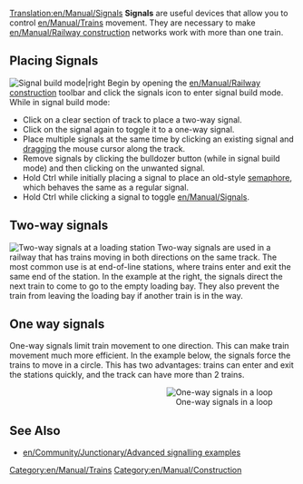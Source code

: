 [[Translation:en/Manual/Signals]]
'''Signals''' are useful devices that allow you to control [[en/Manual/Trains]] movement.  They are necessary to make [[en/Manual/Railway construction]] networks work with more than one train.

[[Category:en/Manual/Trains]]
[[Category:en/Manual/Construction]]

==Placing Signals==
[[File:en/Manual/Signals-icon2.png|none|frame|Signal build mode|right]]
Begin by opening the [[en/Manual/Railway construction]] toolbar and click the signals icon to enter signal build mode.  While in signal build mode:

*Click on a clear section of track to place a two-way signal.
*Click on the signal again to toggle it to a one-way signal. 
*Place multiple signals at the same time by clicking an existing signal and [https://www.wikipedia.org/wiki/Drag-and-drop dragging] the mouse cursor along the track.
*Remove signals by clicking the bulldozer button (while in signal build mode) and then clicking on the unwanted signal.
*Hold Ctrl while initially placing a signal to place an old-style [[en/Manual/Signals|semaphore]], which behaves the same as a regular signal.
*Hold Ctrl while clicking a signal to toggle [[en/Manual/Signals]].

==Two-way signals==
[[File:en/Manual/2-way signals.png|frame|right|Two-way signals at a loading station]]
Two-way signals are used in a railway that has trains moving in both directions on the same track.  The most common use is at end-of-line stations, where trains enter and exit the same end of the station.  In the example at the right, the signals direct the next train to come to go to the empty loading bay.  They also prevent the train from leaving the loading bay if another train is in the way.<br clear="all" />

==One way signals==
One-way signals limit train movement to one direction.  This can make train movement much more efficient.  In the example below, the signals force the trains to move in a circle. This has two advantages: trains can enter and exit the stations quickly, and the track can have more than 2 trains.
<div align=right>[[File:en/Manual/1-way signal loop.png|frame|none|One-way signals in a loop]]</div>

==See Also==
* [[en/Community/Junctionary/Advanced signalling examples]]